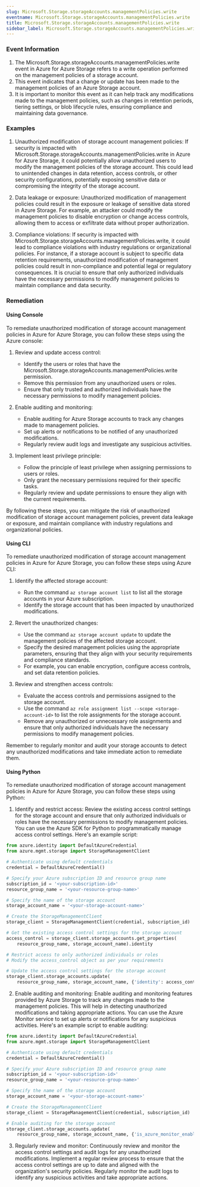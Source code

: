 ```yaml
--- 
slug: Microsoft.Storage.storageAccounts.managementPolicies.write
eventname: Microsoft.Storage.storageAccounts.managementPolicies.write
title: Microsoft.Storage.storageAccounts.managementPolicies.write
sidebar_label: Microsoft.Storage.storageAccounts.managementPolicies.write
---
```

                       
### Event Information

1. The Microsoft.Storage.storageAccounts.managementPolicies.write event in Azure for Azure Storage refers to a write operation performed on the management policies of a storage account.
2. This event indicates that a change or update has been made to the management policies of an Azure Storage account.
3. It is important to monitor this event as it can help track any modifications made to the management policies, such as changes in retention periods, tiering settings, or blob lifecycle rules, ensuring compliance and maintaining data governance.


### Examples

1. Unauthorized modification of storage account management policies: If security is impacted with Microsoft.Storage.storageAccounts.managementPolicies.write in Azure for Azure Storage, it could potentially allow unauthorized users to modify the management policies of the storage account. This could lead to unintended changes in data retention, access controls, or other security configurations, potentially exposing sensitive data or compromising the integrity of the storage account.

2. Data leakage or exposure: Unauthorized modification of management policies could result in the exposure or leakage of sensitive data stored in Azure Storage. For example, an attacker could modify the management policies to disable encryption or change access controls, allowing them to access or exfiltrate data without proper authorization.

3. Compliance violations: If security is impacted with Microsoft.Storage.storageAccounts.managementPolicies.write, it could lead to compliance violations with industry regulations or organizational policies. For instance, if a storage account is subject to specific data retention requirements, unauthorized modification of management policies could result in non-compliance and potential legal or regulatory consequences. It is crucial to ensure that only authorized individuals have the necessary permissions to modify management policies to maintain compliance and data security.

### Remediation

#### Using Console

To remediate unauthorized modification of storage account management policies in Azure for Azure Storage, you can follow these steps using the Azure console:

1. Review and update access control: 
   - Identify the users or roles that have the Microsoft.Storage.storageAccounts.managementPolicies.write permission.
   - Remove this permission from any unauthorized users or roles.
   - Ensure that only trusted and authorized individuals have the necessary permissions to modify management policies.

2. Enable auditing and monitoring:
   - Enable auditing for Azure Storage accounts to track any changes made to management policies.
   - Set up alerts or notifications to be notified of any unauthorized modifications.
   - Regularly review audit logs and investigate any suspicious activities.

3. Implement least privilege principle:
   - Follow the principle of least privilege when assigning permissions to users or roles.
   - Only grant the necessary permissions required for their specific tasks.
   - Regularly review and update permissions to ensure they align with the current requirements.

By following these steps, you can mitigate the risk of unauthorized modification of storage account management policies, prevent data leakage or exposure, and maintain compliance with industry regulations and organizational policies.

#### Using CLI

To remediate unauthorized modification of storage account management policies in Azure for Azure Storage, you can follow these steps using Azure CLI:

1. Identify the affected storage account: 
   - Run the command `az storage account list` to list all the storage accounts in your Azure subscription.
   - Identify the storage account that has been impacted by unauthorized modifications.

2. Revert the unauthorized changes:
   - Use the command `az storage account update` to update the management policies of the affected storage account.
   - Specify the desired management policies using the appropriate parameters, ensuring that they align with your security requirements and compliance standards.
   - For example, you can enable encryption, configure access controls, and set data retention policies.

3. Review and strengthen access controls:
   - Evaluate the access controls and permissions assigned to the storage account.
   - Use the command `az role assignment list --scope <storage-account-id>` to list the role assignments for the storage account.
   - Remove any unauthorized or unnecessary role assignments and ensure that only authorized individuals have the necessary permissions to modify management policies.

Remember to regularly monitor and audit your storage accounts to detect any unauthorized modifications and take immediate action to remediate them.

#### Using Python

To remediate unauthorized modification of storage account management policies in Azure for Azure Storage, you can follow these steps using Python:

1. Identify and restrict access: Review the existing access control settings for the storage account and ensure that only authorized individuals or roles have the necessary permissions to modify management policies. You can use the Azure SDK for Python to programmatically manage access control settings. Here's an example script:

```python
from azure.identity import DefaultAzureCredential
from azure.mgmt.storage import StorageManagementClient

# Authenticate using default credentials
credential = DefaultAzureCredential()

# Specify your Azure subscription ID and resource group name
subscription_id = '<your-subscription-id>'
resource_group_name = '<your-resource-group-name>'

# Specify the name of the storage account
storage_account_name = '<your-storage-account-name>'

# Create the StorageManagementClient
storage_client = StorageManagementClient(credential, subscription_id)

# Get the existing access control settings for the storage account
access_control = storage_client.storage_accounts.get_properties(
    resource_group_name, storage_account_name).identity

# Restrict access to only authorized individuals or roles
# Modify the access_control object as per your requirements

# Update the access control settings for the storage account
storage_client.storage_accounts.update(
    resource_group_name, storage_account_name, {'identity': access_control})
```

2. Enable auditing and monitoring: Enable auditing and monitoring features provided by Azure Storage to track any changes made to the management policies. This will help in detecting unauthorized modifications and taking appropriate actions. You can use the Azure Monitor service to set up alerts or notifications for any suspicious activities. Here's an example script to enable auditing:

```python
from azure.identity import DefaultAzureCredential
from azure.mgmt.storage import StorageManagementClient

# Authenticate using default credentials
credential = DefaultAzureCredential()

# Specify your Azure subscription ID and resource group name
subscription_id = '<your-subscription-id>'
resource_group_name = '<your-resource-group-name>'

# Specify the name of the storage account
storage_account_name = '<your-storage-account-name>'

# Create the StorageManagementClient
storage_client = StorageManagementClient(credential, subscription_id)

# Enable auditing for the storage account
storage_client.storage_accounts.update(
    resource_group_name, storage_account_name, {'is_azure_monitor_enabled': True})
```

3. Regularly review and monitor: Continuously review and monitor the access control settings and audit logs for any unauthorized modifications. Implement a regular review process to ensure that the access control settings are up to date and aligned with the organization's security policies. Regularly monitor the audit logs to identify any suspicious activities and take appropriate actions.


 